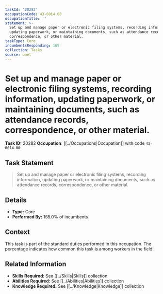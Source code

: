```yaml
---
taskId: '20282'
occupationCode: 43-6014.00
occupationTitle: ''
statement: >-
  Set up and manage paper or electronic filing systems, recording information,
  updating paperwork, or maintaining documents, such as attendance records,
  correspondence, or other material.
taskType: Core
incumbentsResponding: 165
collection: Tasks
source: onet
---
```

# Set up and manage paper or electronic filing systems, recording information, updating paperwork, or maintaining documents, such as attendance records, correspondence, or other material.

**Task ID:** 20282
**Occupation:** [[../Occupations|Occupation]] with code `43-6014.00`

## Task Statement

> Set up and manage paper or electronic filing systems, recording information, updating paperwork, or maintaining documents, such as attendance records, correspondence, or other material.

## Details

- **Type:** Core
- **Performed By:** 165.0% of incumbents

## Context

This task is part of the standard duties performed in this occupation. The percentage indicates how common this task is among workers in the field.

## Related Information

- **Skills Required:** See [[../Skills|Skills]] collection
- **Abilities Required:** See [[../Abilities|Abilities]] collection
- **Knowledge Required:** See [[../Knowledge|Knowledge]] collection
